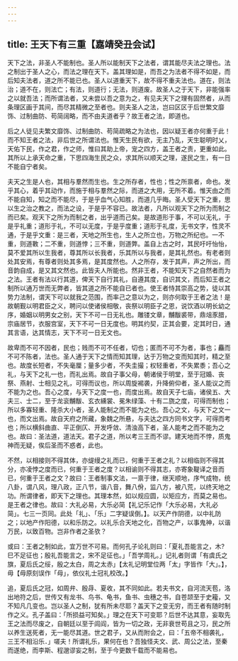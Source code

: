 ```yaml
---
---
---
```

title: 王天下有三重【嘉靖癸丑会试】
---



天下之法，非圣人不能制也。圣人所以能制天下之法者，谓其能尽夫法之理也。法之制出于圣人之心，而法之理在天下。盖其理如是，而吾之为法者不得不如是，而后知夫法者，道之所不能已也。圣人以道重天下，故不得不重夫法也。道在，则法治；道不在，则法亡；有法，则道行；无法，则道废。故圣人之于天下，非能强率之以就吾法；而所谓法者，又未尝以吾之意为之，有见夫天下之理有固然者，从而条理区画于其间，而尽其精微之至者也。则夫圣人之法，岂曰区区于后世繁文靡饰、过制曲防、苟简阔略，而不由夫道者乎？故王者之法，即道也。

后之人徒见夫繁文靡饰、过制曲防、苟简疏略之为法也，因以疑王者亦何重于此！而不知王者之法，非后世之所谓法也。惟天生民有欲，无主乃乱，天生聪明时乂，天佑下民，作之君，作之师，惟曰其助上帝，宠之四方，盖王者之责，更重如此。其所以上承天命之重，下思四海生民之众，求其所以顺天之理，遂民之生，有一日不能自宁者矣。

夫天之生是人也，其相与羣然而生也。生之所存者，性也；性之所禀者，命也。发乎其心，着乎其动作，而施于相与羣然之际，而道之大用，无所不着。惟天由之而不能自知，知之而不能尽，于是乎血气心知胜，而道几乎晦。圣人受天下之重，思以生之治之教之，而法之设，于是乎不容已。故法者，凡所以观天下之所为而制之而已矣。观天下之所为而制之者，出乎道而己矣。是故道形于事，不可以无礼，于是乎礼重；道形于礼，不可以无度，于是乎度重；道形于礼度，无书文字，性灵不通，于是乎文重：是三者，天地之所生也，生人之所立也，万物之所纪也。一不重，则道斁；二不重，则道悖；三不重，则道弊。盖自上古之时，其民吁吁怡怡，莫不爱其所以生我者，尊其所以长我者，乐其所以与我者，是其礼然也。有老者则处其安焉，有尊者则处其多焉，是其度然也。人之所存，发于其声，声之所出，而音韵自成，是又其文然也。此皆夫人所能也。然非王者，不能知天下之自然者而为之法。王者有法以行其道，俾天下自行其礼，自遵其度，自识其文，而后知王者之制所以通万世而无弊者，皆其道之所不能自已者也。使王者恃其崇高之势，徒以其势力法制，谓天下可以就我之范围，而率己之意以为之，则亦何取于王者之法！是故朝觐以明君臣之义，聘问以使诸侯相敬，丧祭以明臣子之恩，说饮酒以明长幼之序，婚姻以明男女之别，天下不可一日无礼也。雕镂文章，黼黻裘带，鼎俎豕腊，宗庙居节，衣服宫室，天下不可一日无度也。明其约契，正其会要，定其时日，通其言语，达其情志，天下不可一日无文也。

故卑而不可不因者，民也；贱而不可不任者，切也；匿而不可不为者，事也；麤而不可不陈者，法也。圣人通于天下之情而知其理，达于万物之变而知其时，精之至也。故度长短者，不失毫厘；量多少者，不失圭撮；权轻重者，不失累黍；吾心之礼，与天下之礼一也，而礼出焉。故自子事父母，朝诸侯于明堂，至于冠婚、丧祭、燕射、士相见之礼，可得而议也，所以周旋裼袭，升降俯仰者，圣人能议之而不能为之也。吾心之度，与天下之度一也，而度出焉。故自天子七庙，诸侯五、大夫三、士二，至于龙衮黼黻、玄衣纁裳、冕朱绿藻、十有二旒之度，可得而制也；所以多寡轻重、隆杀大小者，圣人能制之而不能为之也。吾心之文，与天下之文一也，而文出焉。故自天府之所藏，象魏之所悬，与夫达之四方同书文字，可得而考也；所以横斜曲直、平正倒仄、开发呼敛、清浊高下者，圣人能考之而不能为之也。故曰：圣法道，道法天。君子之道，所以考三王而不谬。建天地而不悖，质鬼神而无疑，俟后圣而不惑者，此也。

不然，以相接则不得其体，亦缇缦之礼而已，何重于王者之礼？以相临则不得其分，亦凌悖之度而已，何重于王者之度？以相谕则不得其志，亦寄象鞮译之音而已，何重于王者之文？故曰：王者制事文法，一禀于律，继天顺地，序气成物，统八卦，谓八风，理八政，正八节，谐八音，舞八佾，监八方，被八荒，以终天地之功。所谓律者，即天下之理也。其理本然，如以规应圆，以矩应方，而莫之易也。是王者之律也。故曰：大礼必易，大乐必简【礼记乐记作「大乐必易，大礼必简」。七三一页同。此处「礼」、「乐」二字疑误倒。】。以天产作阴德，以中礼防之；以地产作阳德，以和乐防之。以礼乐合天地之化，百物之产，以事鬼神，以谐万民，以致百物。岂非作者之圣欤？

或曰：王者之制如此，宜万世不可易。而何孔子论礼则曰：「夏礼吾能言之，木?巳不足征也；殷礼吾能言之，宋不足征也。」「吾学周礼。」记礼者则谓「有虞氏之旗，夏后氏之绥，殷之太白，周之太赤」【太礼记明堂位两「太」字皆作「大」。】，毋【毋原刻误作「母」，依仪礼士冠礼校改。】

追，夏后氏之冠，如周弁、殷冔、夏收，其不同如此。若夫书文，自河流天苞，洛出地符之后，世传又有龙书、鸟书、龟书，鱼书、虫穗之书，自苍颉至于史籕，又不知凡几变也。岂以圣人之制，犹有所未尽耶？盖天下之变无穷，而王者有随时制作之义。孔子盖曰：「所损益可知矣。」理之在天下可变耶？后世不达其意，妄取先王之法而尽废之，自朝廷以至于闾阎，皆为一切之政，无非衰世苟且之习，民之所以养生送死者，无一能尽其道。世之君子，又从而附会之，曰：「五帝不相袭礼，三王不相沿乐．」嗟夫！所谓礼乐，果何在也？吾独怪夫文、武、周公之法，至秦而遂绝，而李斯、程邈谬妄之制，至于今更数千载而不能易也。